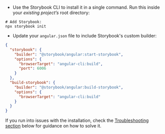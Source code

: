 - Use the Storybook CLI to install it in a single command. Run this inside your _existing project’s_ root directory:

```shell
# Add Storybook:
npx storybook init
```

- Update your `angular.json` file to include Storybook's custom builder:

```json
{
  "storybook": {
    "builder": "@storybook/angular:start-storybook",
    "options": {
      "browserTarget": "angular-cli:build",
      "port": 6006
    }
  },
  "build-storybook": {
    "builder": "@storybook/angular:build-storybook",
    "options": {
      "browserTarget": "angular-cli:build"
    }
  }
}
```

If you run into issues with the installation, check the [Troubleshooting section](#troubleshooting) below for guidance on how to solve it.